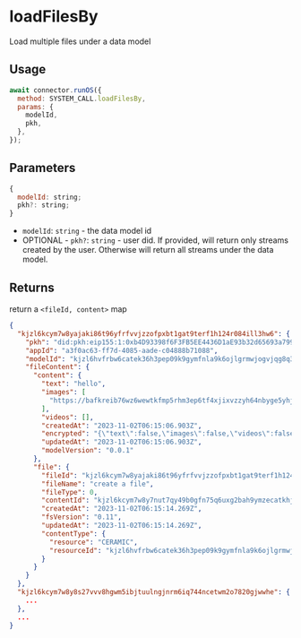 # loadFilesBy

Load multiple files under a data model

## Usage

```js
await connector.runOS({
  method: SYSTEM_CALL.loadFilesBy,
  params: {
    modelId,
    pkh,
  },
});
```

## Parameters

```js
{
  modelId: string;
  pkh?: string;
}
```

- `modelId`: `string` - the data model id
- OPTIONAL - `pkh?`: `string` - user did. If provided, will return only streams created by the user. Otherwise will return all streams under the data model.

## Returns

return a `<fileId, content>` map

```json
{
  "kjzl6kcym7w8yajaki86t96yfrfvvjzzofpxbt1gat9terf1h124r084ill3hw6": {
    "pkh": "did:pkh:eip155:1:0xb4D93398f6F3FB5EE4436D1aE93b32d65693a799",
    "appId": "a3f0ac63-ff7d-4085-aade-c04888b71088",
    "modelId": "kjzl6hvfrbw6catek36h3pep09k9gymfnla9k6ojlgrmwjogvjqg8q3zpybl1yu",
    "fileContent": {
      "content": {
        "text": "hello",
        "images": [
          "https://bafkreib76wz6wewtkfmp5rhm3ep6tf4xjixvzzyh64nbyge5yhjno24yl4.ipfs.w3s.link"
        ],
        "videos": [],
        "createdAt": "2023-11-02T06:15:06.903Z",
        "encrypted": "{\"text\":false,\"images\":false,\"videos\":false}",
        "updatedAt": "2023-11-02T06:15:06.903Z",
        "modelVersion": "0.0.1"
      },
      "file": {
        "fileId": "kjzl6kcym7w8yajaki86t96yfrfvvjzzofpxbt1gat9terf1h124r084ill3hw6",
        "fileName": "create a file",
        "fileType": 0,
        "contentId": "kjzl6kcym7w8y7nut7qy49b0gfn75q6uxg2bah9ymzecatkhjqew3zvx2tklfbd",
        "createdAt": "2023-11-02T06:15:14.269Z",
        "fsVersion": "0.11",
        "updatedAt": "2023-11-02T06:15:14.269Z",
        "contentType": {
          "resource": "CERAMIC",
          "resourceId": "kjzl6hvfrbw6catek36h3pep09k9gymfnla9k6ojlgrmwjogvjqg8q3zpybl1yu"
        }
      }
    }
  },
  "kjzl6kcym7w8y8s27vvv8hgwm5ibjtuulngjnrm6iq744ncetwm2o7820gjwwhe": {
    ...
  },
  ...
}
```
